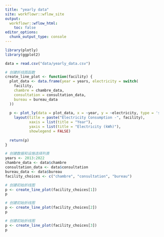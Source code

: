 ```yaml
---
title: "yearly data"
site: workflowr::wflow_site
output:
  workflowr::wflow_html:
    toc: false
editor_options:
  chunk_output_type: console
---
```


```r
library(plotly)
library(ggplot2)

data = read.csv("data/yearly_data.csv")

# 创建折线图函数
create_line_plot <- function(facility) {
  plot_data <- data.frame(year = years, electricity = switch(
    facility,
    chambre = chambre_data,
    consultation = consultation_data,
    bureau = bureau_data
  ))
  
  p <- plot_ly(data = plot_data, x = ~year, y = ~electricity, type = 'scatter', mode = 'lines') %>%
    layout(title = paste("Electricity Consumption -", facility),
           xaxis = list(title = "Year"),
           yaxis = list(title = "Electricity (kWh)"),
           showlegend = FALSE)
  
  return(p)
}

# 创建数据和设施选择列表
years <- 2013:2022
chambre_data <- data$chambre
consultation_data <- data$consultation
bureau_data <- data$bureau
facility_choices <- c("chambre", "consultation", "bureau")

# 创建初始折线图
p <- create_line_plot(facility_choices[1])
p
```


```r
# 创建初始折线图
p <- create_line_plot(facility_choices[2])
p
```


```r
# 创建初始折线图
p <- create_line_plot(facility_choices[3])
p
```
